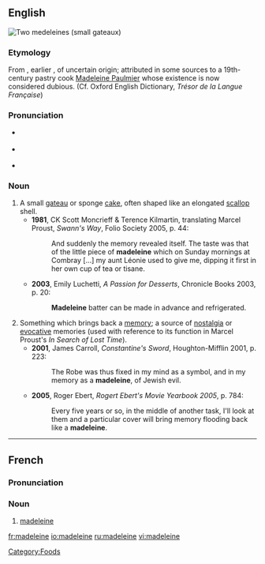 {{was wotd|2008|May|6}}
{{see|Madeleine}}
==English==
[[Image:Madeleines de Commercy.jpg|thumb|Two medeleines (small gateaux)]]
{{wikipedia}}

===Etymology===
From {{F.}} {{term|madeleine|lang=fr}}, earlier {{term|gâteau à la Madeleine}}, of uncertain origin; attributed in some sources to a 19th-century pastry cook [[w:Madeleine Paulmier|Madeleine Paulmier]] whose existence is now considered dubious.  (Cf. Oxford English Dictionary, ''Trésor de la Langue Française'')

===Pronunciation===
* {{a|UK}} {{IPA|/ˈmadəlɪn/|/madˈlɛn/}}
* {{a|US}} {{IPA|/ˈmædəlɪn/}}
* {{audio|en-us-madeleine.ogg|Audio (US)}}

===Noun===
{{en-noun}}

# A small [[gateau]] or sponge [[cake]], often shaped like an elongated [[scallop]] shell.
#*'''1981''', CK Scott Moncrieff & Terence Kilmartin, translating Marcel Proust, ''Swann's Way'', Folio Society 2005, p. 44:
#*: And suddenly the memory revealed itself.  The taste was that of the little piece of '''madeleine''' which on Sunday mornings at Combray [...] my aunt Léonie used to give me, dipping it first in her own cup of tea or tisane.
#*'''2003''', Emily Luchetti, ''A Passion for Desserts'', Chronicle Books 2003, p. 20:
#*:'''Madeleine''' batter can be made in advance and refrigerated.
# Something which brings back a [[memory]]; a source of [[nostalgia]] or [[evocative]] memories (used with reference to its function in Marcel Proust's ''In Search of Lost Time'').
#*'''2001''', James Carroll, ''Constantine's Sword'', Houghton-Mifflin 2001, p. 223:
#*:The Robe was thus fixed in my mind as a symbol, and in my memory as a '''madeleine''', of Jewish evil.
#*'''2005''', Roger Ebert, ''Rogert Ebert's Movie Yearbook 2005'', p. 784:
#*:Every five years or so, in the middle of another task, I'll look at them and a particular cover will bring memory flooding back like a '''madeleine'''.

[[Category:Foods]]

----

==French==
===Pronunciation===
{{IPA|/madlɛn/}}

===Noun===
{{fr-noun|f}}

# {{context|culinary|lang=fr}} [[#English|madeleine]]

[[fr:madeleine]]
[[io:madeleine]]
[[ru:madeleine]]
[[vi:madeleine]]